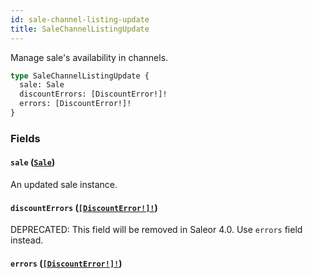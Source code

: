 ```yaml
---
id: sale-channel-listing-update
title: SaleChannelListingUpdate
---
```


Manage sale's availability in channels.

```graphql
type SaleChannelListingUpdate {
  sale: Sale
  discountErrors: [DiscountError!]!
  errors: [DiscountError!]!
}
```

### Fields

#### `sale` ([`Sale`](/developer/api-reference/objects/sale))

An updated sale instance.

#### `discountErrors` ([`[DiscountError!]!`](/developer/api-reference/objects/discount-error))

<span class="badge badge--warning">DEPRECATED: This field will be removed in Saleor 4.0. Use `errors` field instead.</span>

#### `errors` ([`[DiscountError!]!`](/developer/api-reference/objects/discount-error))
